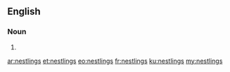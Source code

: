 ==English==

===Noun===
{{head|en|plural}}

# {{plural of|nestling|lang=en}}

[[ar:nestlings]]
[[et:nestlings]]
[[eo:nestlings]]
[[fr:nestlings]]
[[ku:nestlings]]
[[my:nestlings]]
